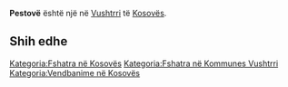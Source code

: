 {{Fshat në 
 | Emri                = Pestovë
 | EmriAlt                = 
 | NAME_SHORT_FORM=      
 | NAME_GENERIC=      
 | NAME_SORT_NAME_RO=      PESTOVE
 | FULL_NAME_RO = Pestovë
 | FULL_NAME_ND_RO=Pestove
 | SORT_NAME_RG=PESTOVE
 | FULL_NAME_RG=Pestovë
 | FULL_NAME_ND_RG=Pestove
 | SRP_NAME_SHORT_FORM=      
 | SRP_NAME_GENERIC=      
 | SRP_NAME_SORT_NAME_RO=      
 | SRP_FULL_NAME_RO = 
 | SRP_FULL_NAME_ND_RO=
 | SRP_SORT_NAME_RG=
 | SRP_FULL_NAME_RG=
 | SRP_FULL_NAME_ND_RG=
 | Emri (Rasa dhanore) = 
 | Figura              = 
 | Shteti              = Kosovo
 | Komuna              = Vushtrri
 | Kodi postar         = 
 | Sipërfaqja          = 

 | Popullsia           = 

 | Regj. i popullsisë  = 
 | Dend. e popullsisë  = 
 | Faqja zyrtare       = 
 <!--- Koordinatat ----> 
 | Gjerësia            = 42.784132
 | Gjatësia            = 21.000899
 | Lartësia            = 
}}
'''Pestovë''' është një [[]] në [[Vushtrri]] të [[Kosovës]].

<!-- == Gjeografia == -->
<!-- == Historia == -->
<!-- == Demografia == -->
== Shih edhe ==
{{Komuna Vushtrri}}
{{Kosovo-Administrata-Cung}}

[[Kategoria:Fshatra në Kosovës]]
[[Kategoria:Fshatra në Kommunes Vushtrri]]
[[Kategoria:Vendbanime në Kosovës]]